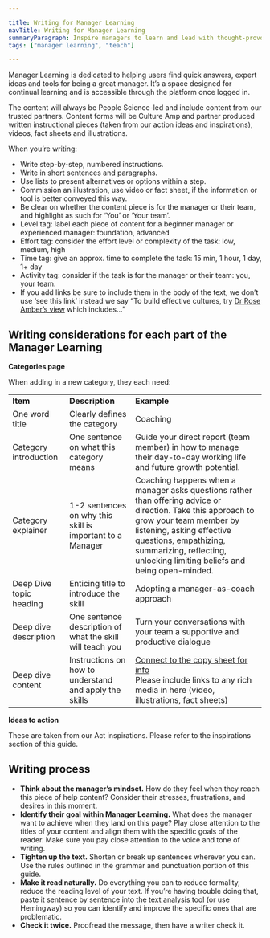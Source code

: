 ```yaml
---

title: Writing for Manager Learning
navTitle: Writing for Manager Learning
summaryParagraph: Inspire managers to learn and lead with thought-provoking content
tags: ["manager learning", "teach"]

---
```



Manager Learning is dedicated to helping users find quick answers, expert ideas and tools for being a great manager. It’s a space designed for continual learning and is accessible through the platform once logged in. 

The content will always be People Science-led and include content from our trusted partners. Content forms will be Culture Amp and partner produced written instructional pieces (taken from our action ideas and inspirations), videos, fact sheets and illustrations. 

When you’re writing:



*   Write step-by-step, numbered instructions.
*   Write in short sentences and paragraphs.
*   Use lists to present alternatives or options within a step.
*   Commission an illustration, use video or fact sheet, if the information or tool is better conveyed this way. 
*   Be clear on whether the content piece is for the manager or their team, and highlight as such for ‘You’ or ‘Your team’.
*   Level tag: label each piece of content for a beginner manager or experienced manager: foundation, advanced
*   Effort tag: consider the effort level or complexity of the task: low, medium, high
*   Time tag: give an approx. time to complete the task: 15 min, 1 hour, 1 day, 1+ day
*   Activity tag: consider if the task is for the manager or their team: you, your team.
*   If you add links be sure to include them in the body of the text, we don’t use ‘see this link’ instead we say “To build effective cultures, try <span style="text-decoration:underline;">Dr Rose Amber’s view</span> which includes…”


## **Writing considerations for each part of the Manager Learning**

**Categories page**

When adding in a new category, they each need: 


<table>
  <tr>
   <td><strong>Item</strong>
   </td>
   <td><strong>Description</strong>
   </td>
   <td><strong>Example</strong>
   </td>
  </tr>
  <tr>
   <td>One word title
   </td>
   <td>Clearly defines the category
   </td>
   <td>Coaching
   </td>
  </tr>
  <tr>
   <td>Category introduction
   </td>
   <td>One sentence on what this category means
   </td>
   <td>Guide your direct report (team member) in how to manage their day-to-day working life and future growth potential.
   </td>
  </tr>
  <tr>
   <td>Category explainer
   </td>
   <td>1-2 sentences on why this skill is important to a Manager
   </td>
   <td>Coaching happens when a manager asks questions rather than offering advice or direction. Take this approach to grow your team member by listening, asking effective questions, empathizing, summarizing, reflecting, unlocking limiting beliefs and being open-minded.
   </td>
  </tr>
  <tr>
   <td>Deep Dive topic heading
   </td>
   <td>Enticing title to introduce the skill
   </td>
   <td>Adopting a manager-as-coach approach
   </td>
  </tr>
  <tr>
   <td>Deep dive description
   </td>
   <td>One sentence description of what the skill will teach you
   </td>
   <td>Turn your conversations with your team a supportive and productive dialogue
   </td>
  </tr>
  <tr>
   <td>Deep dive content
   </td>
   <td>Instructions on how to understand and apply the skills
   </td>
   <td><a href="https://docs.google.com/spreadsheets/d/1dTBsJ1dvOIsH59vdLkIkiPjxDZYVdOlrXrFL_4KyYQ0/edit#gid=1375942936">Connect to the copy sheet for info </a>
<br />
Please include links to any rich media in here (video, illustrations, fact sheets)
   </td>
  </tr>
</table>


**Ideas to action**

These are taken from our Act inspirations. Please refer to the inspirations section of this guide.


## **Writing process**



*   **Think about the manager’s mindset.** How do they feel when they reach this piece of help content? Consider their stresses, frustrations, and desires in this moment.
*   **Identify their goal within Manager Learning.** What does the manager want to achieve when they land on this page? Play close attention to the titles of your content and align them with the specific goals of the reader. Make sure you pay close attention to the voice and tone of writing.
*   **Tighten up the text.** Shorten or break up sentences wherever you can. Use the rules outlined in the grammar and punctuation portion of this guide.
*   **Make it read naturally.** Do everything you can to reduce formality, reduce the reading level of your text. If you’re having trouble doing that, paste it sentence by sentence into the [text analysis tool](https://www.webpagefx.com/tools/read-able/) (or use Hemingway) so you can identify and improve the specific ones that are problematic.
*   **Check it twice.** Proofread the message, then have a writer check it.
